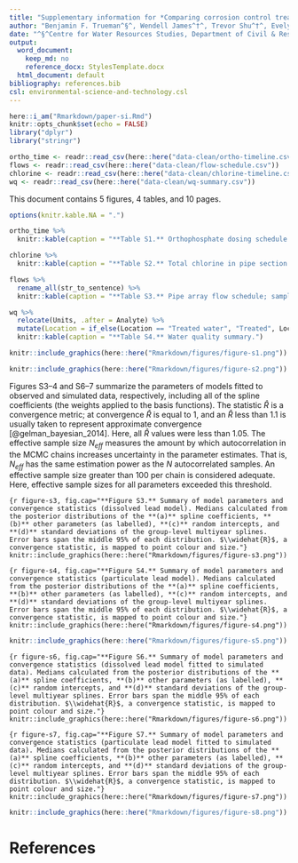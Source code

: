 ```yaml
---
title: "Supplementary information for *Comparing corrosion control treatments using a robust Bayesian generalized additive model*"
author: "Benjamin F. Trueman^§^, Wendell James^†^, Trevor Shu^†^, Evelyne Dor&eacute;^§^, and Graham A. Gagnon^§^"
date: "^§^Centre for Water Resources Studies, Department of Civil & Resource Engineering, Dalhousie University, 1360 Barrington St., Halifax, NS, CAN B3H 4R2    \n&nbsp;    \n&nbsp;^†^EPCOR Water Services, Edmonton, AB, CAN"
output:
  word_document:
    keep_md: no
    reference_docx: StylesTemplate.docx
  html_document: default
bibliography: references.bib
csl: environmental-science-and-technology.csl
---
```


```r
here::i_am("Rmarkdown/paper-si.Rmd")
knitr::opts_chunk$set(echo = FALSE)
library("dplyr")
library("stringr")

ortho_time <- readr::read_csv(here::here("data-clean/ortho-timeline.csv"))
flows <- readr::read_csv(here::here("data-clean/flow-schedule.csv"))
chlorine <- readr::read_csv(here::here("data-clean/chlorine-timeline.csv"))
wq <- readr::read_csv(here::here("data-clean/wq-summary.csv"))
```

This document contains 5 figures, 4 tables, and 10 pages.

```r

options(knitr.kable.NA = ".")

ortho_time %>% 
  knitr::kable(caption = "**Table S1.** Orthophosphate dosing schedule.")

```

```r
chlorine %>% 
  knitr::kable(caption = "**Table S2.** Total chlorine in pipe section influent (mg L^-1^).")
```

```r

flows %>% 
  rename_all(str_to_sentence) %>% 
  knitr::kable(caption = "**Table S3.** Pipe array flow schedule; sampling occurred at T4, and FY-001, -002, and -003 are defined in Figure S1.")

```

```r

wq %>% 
  relocate(Units, .after = Analyte) %>% 
  mutate(Location = if_else(Location == "Treated water", "Treated", Location)) %>% 
  knitr::kable(caption = "**Table S4.** Water quality summary.")

```


```r
knitr::include_graphics(here::here("Rmarkdown/figures/figure-s1.png"))
```

```r
knitr::include_graphics(here::here("Rmarkdown/figures/figure-s2.png"))
```

Figures S3--4 and S6--7 summarize the parameters of models fitted to observed and simulated data, respectively, including all of the spline coefficients (the weights applied to the basis functions). The statistic $\widehat{R}$ is a convergence metric; at convergence $\widehat{R}$ is equal to 1, and an $\widehat{R}$ less than 1.1 is usually taken to represent approximate convergence [@gelman_bayesian_2014]. Here, all $\widehat{R}$ values were less than 1.05. The effective sample size $N_{eff}$ measures the amount by which autocorrelation in the MCMC chains increases uncertainty in the parameter estimates. That is, $N_{eff}$ has the same estimation power as the $N$ autocorrelated samples. An effective sample size greater than 100 per chain is considered adequate. Here, effective sample sizes for all parameters exceeded this threshold. 

```{r figure-s3, fig.cap="**Figure S3.** Summary of model parameters and convergence statistics (dissolved lead model). Medians calculated from the posterior distributions of the **(a)** spline coefficients, **(b)** other parameters (as labelled), **(c)** random intercepts, and **(d)** standard deviations of the group-level multiyear splines. Error bars span the middle 95% of each distribution. $\\widehat{R}$, a convergence statistic, is mapped to point colour and size."}
knitr::include_graphics(here::here("Rmarkdown/figures/figure-s3.png"))
```

```{r figure-s4, fig.cap="**Figure S4.** Summary of model parameters and convergence statistics (particulate lead model). Medians calculated from the posterior distributions of the **(a)** spline coefficients, **(b)** other parameters (as labelled), **(c)** random intercepts, and **(d)** standard deviations of the group-level multiyear splines. Error bars span the middle 95% of each distribution. $\\widehat{R}$, a convergence statistic, is mapped to point colour and size."}
knitr::include_graphics(here::here("Rmarkdown/figures/figure-s4.png"))
```

```r
knitr::include_graphics(here::here("Rmarkdown/figures/figure-s5.png"))
```

```{r figure-s6, fig.cap="**Figure S6.** Summary of model parameters and convergence statistics (dissolved lead model fitted to simulated data). Medians calculated from the posterior distributions of the **(a)** spline coefficients, **(b)** other parameters (as labelled), **(c)** random intercepts, and **(d)** standard deviations of the group-level multiyear splines. Error bars span the middle 95% of each distribution. $\\widehat{R}$, a convergence statistic, is mapped to point colour and size."}
knitr::include_graphics(here::here("Rmarkdown/figures/figure-s6.png"))
```

```{r figure-s7, fig.cap="**Figure S7.** Summary of model parameters and convergence statistics (particulate lead model fitted to simulated data). Medians calculated from the posterior distributions of the **(a)** spline coefficients, **(b)** other parameters (as labelled), **(c)** random intercepts, and **(d)** standard deviations of the group-level multiyear splines. Error bars span the middle 95% of each distribution. $\\widehat{R}$, a convergence statistic, is mapped to point colour and size."}
knitr::include_graphics(here::here("Rmarkdown/figures/figure-s7.png"))
```

```r
knitr::include_graphics(here::here("Rmarkdown/figures/figure-s8.png"))
```

# References  
